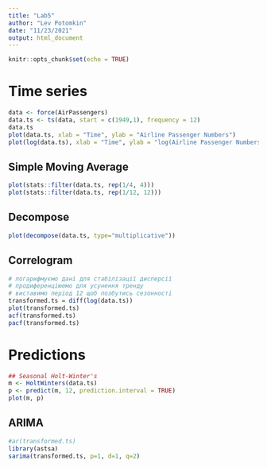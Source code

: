 ```yaml
---
title: "Lab5"
author: "Lev Potomkin"
date: "11/23/2021"
output: html_document
---
```


```r
knitr::opts_chunk$set(echo = TRUE)
```

# Time series
```r
data <- force(AirPassengers)
data.ts <- ts(data, start = c(1949,1), frequency = 12)
data.ts
plot(data.ts, xlab = "Time", ylab = "Airline Passenger Numbers")
plot(log(data.ts), xlab = "Time", ylab = "log(Airline Passenger Numbers)")

```

## Simple Moving Average
```r
plot(stats::filter(data.ts, rep(1/4, 4)))
plot(stats::filter(data.ts, rep(1/12, 12)))

```

## Decompose
```r
plot(decompose(data.ts, type="multiplicative"))
```

## Correlogram
```r
# логарифмуємо дані для стабілізації дисперсії
# продиференцiюемо для усунення тренду
# виставимо перiод 12 щоб позбутись сезонностi
transformed.ts = diff(log(data.ts))
plot(transformed.ts)
acf(transformed.ts)
pacf(transformed.ts)
```


# Predictions
```r
## Seasonal Holt-Winter's
m <- HoltWinters(data.ts)
p <- predict(m, 12, prediction.interval = TRUE)
plot(m, p)
```


## ARIMA
```r
#ar(transformed.ts)
library(astsa)
sarima(transformed.ts, p=1, d=1, q=2)
```





